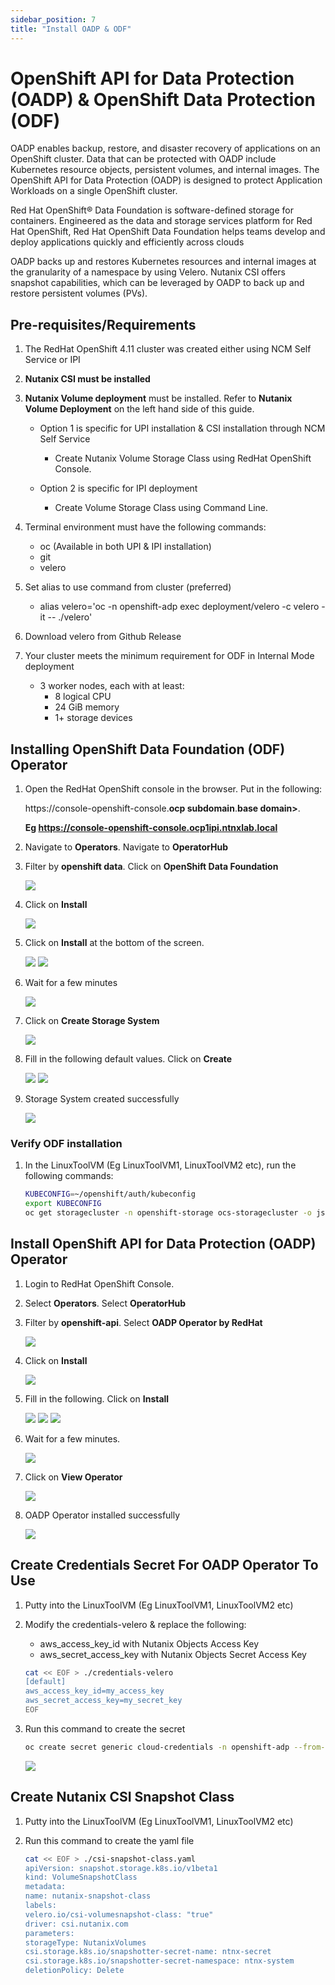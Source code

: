 ```yaml
---
sidebar_position: 7
title: "Install OADP & ODF"
---
```


# OpenShift API for Data Protection (OADP) & OpenShift Data Protection (ODF)

OADP enables backup, restore, and disaster recovery of applications on an OpenShift cluster. Data that can be protected with OADP include Kubernetes resource objects, persistent volumes, and internal images. The OpenShift API for Data Protection (OADP) is designed to protect Application Workloads on a single OpenShift cluster.

Red Hat OpenShift® Data Foundation is software-defined storage for containers. Engineered as the data and storage services platform for Red Hat OpenShift, Red Hat OpenShift Data Foundation helps teams develop and deploy applications quickly and efficiently across clouds

OADP backs up and restores Kubernetes resources and internal images at the granularity of a namespace by using Velero. Nutanix CSI offers snapshot
capabilities, which can be leveraged by OADP to back up and restore persistent volumes (PVs).

## Pre-requisites/Requirements
1.  The RedHat OpenShift 4.11 cluster was created either using NCM Self Service or IPI 

2.  **Nutanix CSI must be installed**

3.  **Nutanix Volume deployment** must be installed.  Refer to **Nutanix Volume Deployment** on the left 
hand side of this guide.

    -  Option 1 is specific for UPI installation & CSI installation through NCM Self Service
        - Create Nutanix Volume Storage Class using RedHat OpenShift Console.

    -  Option 2 is specific for IPI deployment 
        - Create Volume Storage Class using Command Line.

2.  Terminal environment must have the following commands:
    - oc (Available in both UPI & IPI installation)
    - git 
    - velero

3.  Set alias to use command from cluster (preferred)
    - alias velero='oc -n openshift-adp exec deployment/velero -c velero -it -- ./velero'

4.  Download velero from Github Release

5.  Your cluster meets the minimum requirement for ODF in Internal Mode deployment
    - 3 worker nodes, each with at least:
        - 8 logical CPU
        - 24 GiB memory
        - 1+ storage devices

## Installing OpenShift Data Foundation (ODF) Operator

1.  Open the RedHat OpenShift console in the browser.  Put in the following:

    https://console-openshift-console.**ocp subdomain**.**base domain>**.

    **Eg https://console-openshift-console.ocp1ipi.ntnxlab.local**

2.  Navigate to **Operators**.  Navigate to **OperatorHub**

3.  Filter by **openshift data**.  Click on **OpenShift Data Foundation**

    ![](ocp_oadp_images/odf-1.png) 

4. Click on **Install**

    ![](ocp_oadp_images/odf-2.png) 

5.  Click on **Install** at the bottom of the screen.

    ![](ocp_oadp_images/odf-3.png) 
    ![](ocp_oadp_images/odf-4.png) 

6.  Wait for a few minutes

    ![](ocp_oadp_images/odf-5.png) 

7.  Click on **Create Storage System**

    ![](ocp_oadp_images/odf-6.png)

8.  Fill in the following default values.  Click on **Create**

    ![](ocp_oadp_images/odf-7.png)
    ![](ocp_oadp_images/odf-8.png)

9.  Storage System created successfully

    ![](ocp_oadp_images/odf-9.png)

### Verify ODF installation

1.  In the LinuxToolVM (Eg LinuxToolVM1, LinuxToolVM2 etc), run the following commands:

    ```bash
    KUBECONFIG=~/openshift/auth/kubeconfig
    export KUBECONFIG
    oc get storagecluster -n openshift-storage ocs-storagecluster -o jsonpath='{.status.phase}{"\n"}'
    ```

## Install OpenShift API for Data Protection (OADP) Operator

1.  Login to RedHat OpenShift Console.

2.  Select **Operators**.  Select **OperatorHub**

3.  Filter by **openshift-api**.  Select **OADP Operator by RedHat**

    ![](ocp_oadp_images/oadp-14.png)

4.  Click on **Install**

    ![](ocp_oadp_images/oadp-15.png)

5.  Fill in the following.  Click on **Install**

    ![](ocp_oadp_images/oadp-16.png)
    ![](ocp_oadp_images/oadp-17.png)
    ![](ocp_oadp_images/oadp-18.png)

6.  Wait for a few minutes.

    ![](ocp_oadp_images/oadp-19.png)

7.  Click on **View Operator**

    ![](ocp_oadp_images/oadp-20.png)

8.  OADP Operator installed successfully

    ![](ocp_oadp_images/oadp-21.png)

## Create Credentials Secret For OADP Operator To Use

1.  Putty into the LinuxToolVM (Eg LinuxToolVM1, LinuxToolVM2 etc)

2.  Modify the credentials-velero & replace the following:

    - aws_access_key_id with Nutanix Objects Access Key
    - aws_secret_access_key with Nutanix Objects Secret Access Key

    ```bash
    cat << EOF > ./credentials-velero
    [default]
    aws_access_key_id=my_access_key
    aws_secret_access_key=my_secret_key
    EOF
    ```

3.  Run this command to create the secret

    ```bash
    oc create secret generic cloud-credentials -n openshift-adp --from-file cloud=credentials-velero
    ```

    ![](ocp_oadp_images/oadp-22.png)

## Create Nutanix CSI Snapshot Class

1.  Putty into the LinuxToolVM (Eg LinuxToolVM1, LinuxToolVM2 etc)

2.  Run this command to create the yaml file

    ```bash
    cat << EOF > ./csi-snapshot-class.yaml
    apiVersion: snapshot.storage.k8s.io/v1beta1
    kind: VolumeSnapshotClass
    metadata:
    name: nutanix-snapshot-class
    labels:
    velero.io/csi-volumesnapshot-class: "true"
    driver: csi.nutanix.com
    parameters:
    storageType: NutanixVolumes
    csi.storage.k8s.io/snapshotter-secret-name: ntnx-secret
    csi.storage.k8s.io/snapshotter-secret-namespace: ntnx-system
    deletionPolicy: Delete
    ```